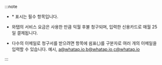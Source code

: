 :::note

* <span class="vslow">*</span> 표시는 필수 항목입니다.

* 와탭의 서비스 요금은 사용한 만큼 익월 후불 청구되며, 입력한 신용카드로 매월 25일 결제됩니다.

* 다수의 이메일로 청구서를 받으려면 <Cmdname sid="invoice_cc" className="uitext" /> 항목에 쉼표(,)를 구분자로 여러 개의 이메일을 입력할 수 있습니다. 예시, a@whatap.io,b@whatap.io,c@whatap.io

:::
